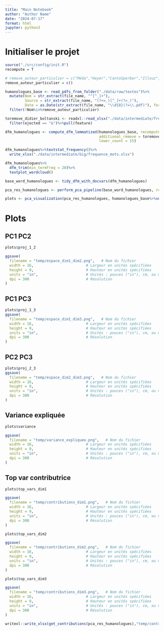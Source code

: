 ```yaml
---
title: "Main Notebook"
author: "Author Name"
date: "2024-07-17"
format: html
jupyter: python3
---
```


# Initialiser le projet

```r
source("./src/config/init.R")
recompute = T
```
```r

# remove_auteur_particulier = c("Méda","Heyer","CantoSperber","Illouz","Ccne","Morin")
remove_auteur_particulier = c()

humanologues_base <- read_pdfs_from_folder("./data/raw/textes")%>%
  mutate(Nom = str_extract(file_name, "^[^_]+"),
         Source = str_extract(file_name, "(?<=_)[^_]+(?=_)"),
         Date = as.Date(str_extract(file_name, "\\d{8}(?=\\.pdf)"), format = "%Y%m%d"))%>%
  filter(!Nom%in%remove_auteur_particulier)

toremove_didier_boltanski <- readxl::read_xlsx("./data/intermediate/frequence_mots_retenus.xlsx")%>%
  filter(ejected == "&")%>%pull(feature)

dfm_humanologues <- compute_dfm_lemmatized(humanologues_base, recompute = recompute,
                                           additional_remove = toremove_didier_boltanski,
                                           lower_count = 15)


```
```r
dfm_humanologues%>%textstat_frequency()%>%
  write_xlsx("./data/intermediate/big/frequence_mots.xlsx")

```
```r
dfm_humanologues%>%
  dfm_trim(min_termfreq = 20)%>%
  textplot_wordcloud()
```

```r
base_word_humanologues <- tidy_dfm_with_docvars(dfm_humanologues)
```
```r
pca_res_humanologues <- perform_pca_pipeline(base_word_humanologues, robust = T)
```

```r
plots <- pca_visualization(pca_res_humanologues, humanologues_base%>%select(Nom, doc_id)%>%rename(document = doc_id))
```
# Plots

## PC1 PC2
```r
plots$proj_1_2

ggsave(
  filename = "temp/espace_dim1_dim2.png",   # Nom du fichier
  width = 16,                        # Largeur en unités spécifiées
  height = 9,                        # Hauteur en unités spécifiées
  units = "in",                      # Unités : pouces ("in"), cm, ou mm
  dpi = 300                          # Résolution
)
```

## PC1 PC3
```r
plots$proj_1_3
ggsave(
  filename = "temp/espace_dim1_dim3.png",   # Nom du fichier
  width = 16,                        # Largeur en unités spécifiées
  height = 9,                        # Hauteur en unités spécifiées
  units = "in",                      # Unités : pouces ("in"), cm, ou mm
  dpi = 300                          # Résolution
)
```

## PC2 PC3
```r
plots$proj_2_3
ggsave(
  filename = "temp/espace_dim2_dim3.png",   # Nom du fichier
  width = 16,                        # Largeur en unités spécifiées
  height = 9,                        # Hauteur en unités spécifiées
  units = "in",                      # Unités : pouces ("in"), cm, ou mm
  dpi = 300                          # Résolution
)
```

## Variance expliquée
```r
plots$variance

ggsave(
  filename = "temp/variance_expliquee.png",   # Nom du fichier
  width = 16,                        # Largeur en unités spécifiées
  height = 9,                        # Hauteur en unités spécifiées
  units = "in",                      # Unités : pouces ("in"), cm, ou mm
  dpi = 300                          # Résolution
)
```

## Top var contributrice
```r
plots$top_vars_dim1

ggsave(
  filename = "temp/contributions_dim1.png",   # Nom du fichier
  width = 16,                        # Largeur en unités spécifiées
  height = 9,                        # Hauteur en unités spécifiées
  units = "in",                      # Unités : pouces ("in"), cm, ou mm
  dpi = 300                          # Résolution
)
```
```r
plots$top_vars_dim2

ggsave(
  filename = "temp/contributions_dim2.png",   # Nom du fichier
  width = 16,                        # Largeur en unités spécifiées
  height = 9,                        # Hauteur en unités spécifiées
  units = "in",                      # Unités : pouces ("in"), cm, ou mm
  dpi = 300                          # Résolution
)
```

```r
plots$top_vars_dim3

ggsave(
  filename = "temp/contributions_dim3.png",   # Nom du fichier
  width = 16,                        # Largeur en unités spécifiées
  height = 9,                        # Hauteur en unités spécifiées
  units = "in",                      # Unités : pouces ("in"), cm, ou mm
  dpi = 300                          # Résolution
)
```

```r
writexl::write_xlsx(get_contributions(pca_res_humanologues),"temp/contribution.xlsx")
```

